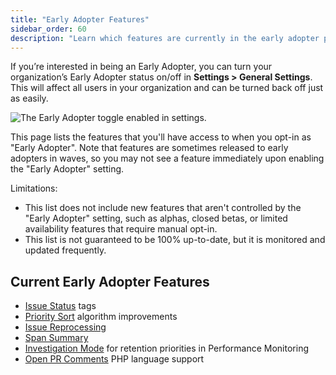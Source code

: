 ```yaml
---
title: "Early Adopter Features"
sidebar_order: 60
description: "Learn which features are currently in the early adopter phase."
---
```


If you’re interested in being an Early Adopter, you can turn your organization’s Early Adopter status on/off in **Settings > General Settings**. This will affect all users in your organization and can be turned back off just as easily.

![The Early Adopter toggle enabled in settings.](./img/early-adopter-toggle.png)

This page lists the features that you'll have access to when you opt-in as "Early Adopter". Note that features are sometimes released to early adopters in waves, so you may not see a feature immediately upon enabling the "Early Adopter" setting.

Limitations:

- This list does not include new features that aren't controlled by the "Early Adopter" setting, such as alphas, closed betas, or limited availability features that require manual opt-in.
- This list is not guaranteed to be 100% up-to-date, but it is monitored and updated frequently.

## Current Early Adopter Features

- [Issue Status](/product/issues/states-triage/) tags
- [Priority Sort](/product/issues#issue-sort) algorithm improvements
- [Issue Reprocessing](/product/issues/reprocessing/)
- [Span Summary](/product/performance/transaction-summary/#span-summary)
- [Investigation Mode](/product/performance/retention-priorities/#investigation-mode) for retention priorities in Performance Monitoring
- [Open PR Comments](/product/integrations/source-code-mgmt/github/#open-pull-request-comments) PHP language support